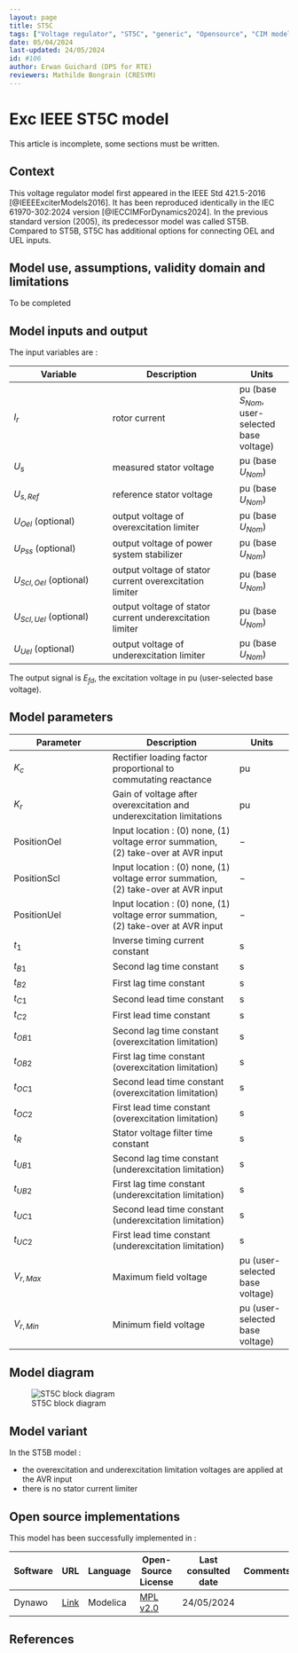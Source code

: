 ```yaml
---
layout: page
title: ST5C
tags: ["Voltage regulator", "ST5C", "generic", "Opensource", "CIM model", "RMS", "phasor", "MRL4", "Single phase", "ExcIEEEST5C", "IEEE", "dynawo", "#106"]
date: 05/04/2024
last-updated: 24/05/2024
id: #106
author: Erwan Guichard (DPS for RTE)
reviewers: Mathilde Bongrain (CRESYM)
---
```

# Exc IEEE ST5C model

This article is incomplete, some sections must be written.

## Context

This voltage regulator model first appeared in the IEEE Std 421.5-2016 [@IEEEExciterModels2016]. It has been reproduced identically in the IEC 61970-302:2024 version [@IECCIMForDynamics2024].
In the previous standard version (2005), its predecessor model was called ST5B. Compared to ST5B, ST5C has additional options for connecting OEL and UEL inputs.

## Model use, assumptions, validity domain and limitations

To be completed

## Model inputs and output

The input variables are :

| Variable | Description | Units |
|-----------|--------------| ------|
|$I_r$ |rotor current |$\text{pu}$ (base $S_{Nom}$, user-selected base voltage)|
|$U_s$ |measured stator voltage |$\text{pu}$ (base $U_{Nom}$)|
|$U_{s,Ref}$ |reference stator voltage |$\text{pu}$ (base $U_{Nom}$)|
|$U_{Oel}$ (optional) |output voltage of overexcitation limiter |$\text{pu}$ (base $U_{Nom}$)|
|$U_{Pss}$ (optional) |output voltage of power system stabilizer |$\text{pu}$ (base $U_{Nom}$)|
|$U_{Scl,Oel}$ (optional) |output voltage of stator current overexcitation limiter |$\text{pu}$ (base $U_{Nom}$)|
|$U_{Scl,Uel}$ (optional) |output voltage of stator current underexcitation limiter |$\text{pu}$ (base $U_{Nom}$)|
|$U_{Uel}$ (optional) |output voltage of underexcitation limiter |$\text{pu}$ (base $U_{Nom}$)|

The output signal is $E_{fd}$, the excitation voltage in $\text{pu}$ (user-selected base voltage).

## Model parameters

| Parameter | Description | Units |
|-----------|--------------| ------|
|$K_c$ |Rectifier loading factor proportional to commutating reactance |$\text{pu}$|
|$K_r$ |Gain of voltage after overexcitation and underexcitation limitations |$\text{pu}$|
|$\text{PositionOel}$ |Input location : (0) none, (1) voltage error summation, (2) take-over at AVR input|$-$|
|$\text{PositionScl}$ |Input location : (0) none, (1) voltage error summation, (2) take-over at AVR input|$-$|
|$\text{PositionUel}$ |Input location : (0) none, (1) voltage error summation, (2) take-over at AVR input|$-$|
|$t_1$ |Inverse timing current constant |$\text{s}$|
|$t_{B1}$ |Second lag time constant |$\text{s}$|
|$t_{B2}$ |First lag time constant |$\text{s}$|
|$t_{C1}$ |Second lead time constant |$\text{s}$|
|$t_{C2}$ |First lead time constant |$\text{s}$|
|$t_{OB1}$ |Second lag time constant (overexcitation limitation) |$\text{s}$|
|$t_{OB2}$ |First lag time constant (overexcitation limitation) |$\text{s}$|
|$t_{OC1}$ |Second lead time constant (overexcitation limitation) |$\text{s}$|
|$t_{OC2}$ |First lead time constant (overexcitation limitation) |$\text{s}$|
|$t_R$ |Stator voltage filter time constant |$\text{s}$|
|$t_{UB1}$ |Second lag time constant (underexcitation limitation) |$\text{s}$|
|$t_{UB2}$ |First lag time constant (underexcitation limitation) |$\text{s}$|
|$t_{UC1}$ |Second lead time constant (underexcitation limitation) |$\text{s}$|
|$t_{UC2}$ |First lead time constant (underexcitation limitation) |$\text{s}$|
|$V_{r,Max}$ |Maximum field voltage |$\text{pu}$ (user-selected base voltage)|
|$V_{r,Min}$ |Minimum field voltage |$\text{pu}$ (user-selected base voltage)|

## Model diagram

![ST5C block diagram](ST5C.drawio.svg){#fig-st5c-diagram}

## Model variant

In the ST5B model :

- the overexcitation and underexcitation limitation voltages are applied at the AVR input
- there is no stator current limiter

## Open source implementations

This model has been successfully implemented in :

| Software      | URL | Language | Open-Source License | Last consulted date | Comments |
| ------------- | --- | -------- | ------------------- | ------------------- | -------- |
| Dynawo | [Link](https://github.com/dynawo/dynawo) | Modelica | [MPL v2.0](https://www.mozilla.org/en-US/MPL/2.0/)  | 24/05/2024 |  |

## References

::: {#refs}
::: 
